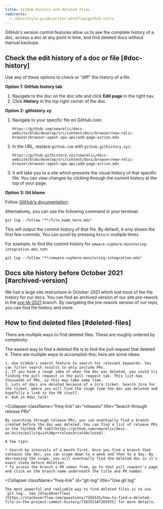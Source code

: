 ```yaml
---
title: GitHub history and deleted files
redirects: 
  - /docs/style-guide/writer-workflow/github-intro
---
```


GitHub's version control features allow us to see the complete history of a doc, access a doc at any point in time, and find deleted docs without manual backups.

## Check the edit history of a doc or file [#doc-history]

Use any of these options to check or "diff" the history of a file.

**Option 1: GitHub history tab**

1. Navigate to the doc on the doc site and click **Edit page** in the right nav.
2. Click **History** in the top right corner of the doc.

**Option 2: githistory.xy**

1. Navigate to your specific file on GitHub.com:
   ```
   https://github.com/newrelic/docs-website/blob/develop/src/content/docs/browser/new-relic-browser/browser-agent-spa-api/add-page-action.mdx
   ```

2. In the URL, replace `github.com` with `github.githistory.xyz`:
   ```
   https://github.githistory.xyz/newrelic/docs-website/blob/develop/src/content/docs/browser/new-relic-browser/browser-agent-spa-api/add-page-action.mdx
   ```

3. It will take you to a site which presents the visual history of that specific file. You can view changes by clicking through the commit history at the top of your page.

**Option 3: Git blame**

Follow [GitHub's documentation](https://docs.github.com/en/github/managing-files-in-a-repository/managing-files-on-github/tracking-changes-in-a-file).

Alternatively, you can use the following command in your terminal:

```
git log --follow "**/file_name_here.mdx"
```

This will output the commit history of that file. By default, it only shows the first few commits. You can scroll by pressing `Return` multiple times.

For example, to find the commit history for  `vmware-vsphere-monitoring-integration.mdx`, run:

```
git log --follow "**/vmware-vsphere-monitoring-integration.mdx"
```

## Docs site history before October 2021 [#archived-version]

We had a large site restructure in October 2021 which lost most of the file history for our docs. You can find an archived version of our site pre-rework in the [pre-IA-2021](https://github.com/newrelic/docs-website/tree/pre-IA-2021) branch. By navigating the pre-rework version of our repo, you can find file history and more.

## How to find deleted files [#deleted-files]

There are multiple ways to find deleted files. These are roughly ordered by complexity:

<CollapserGroup>
  <Collapser
    className="freq-link"
    id="pr"
    title="Finding the deletion PR"
  >
    The easiest way to find a deleted file is to find the pull request that deleted it. There are multiple ways to accomplish this; here are some ideas:

    1. Use GitHub's search feature to search for relevant keywords. You can filter search results to only include PRs.
    2. If you have a rough idea of when the doc was deleted, you could try finding the pull request in the pull request tab. This list has thousands of PRs, so this may take some time.
    3. Lots of docs are deleted because of a Jira ticket. Search Jira for the ticket, where you will find the rough time the doc was deleted and hopefully a link to the PR itself.
    4. Ask in #doc_talk!
  </Collapser>

  <Collapser
    className="freq-link"
    id="releases"
    title="Search through release PRs"
  >
    By searching through release PRs, you can eventually find a branch created before the doc was deleted. You can find a list of release PRs in the [GitHub PR tab](https://github.com/newrelic/docs-we.bsite/pulls?q=is%3Apr+release+is%3Aclosed).

    A few tips:

    * Search by intervals of a month first. Once you find a branch that contains the doc, you can scope down to a week and then to a day. By decreasing the scope, you will eventually find the deleted doc in it's exact state before deletion.
    * To access the branch a PR comes from, go to that pull request's page and click on the branch name underneath the title and PR number.
  </Collapser>

  <Collapser
    className="freq-link"
    id="git-log"
    title="Use git log"
  >
    The most powerful and realiable way to find deleted files is to use `git log`. See [StackOverflow](https://stackoverflow.com/questions/7203515/how-to-find-a-deleted-file-in-the-project-commit-history/7203551#7203551) for more details.
  </Collapser>
</CollapserGroup>
